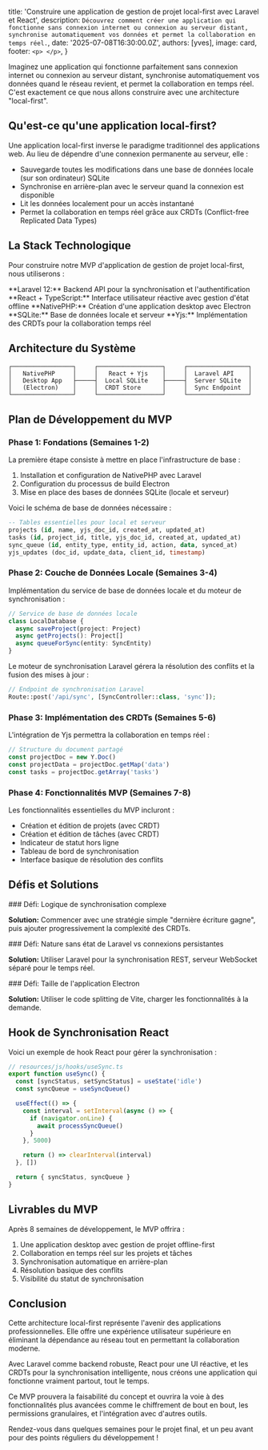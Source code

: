 
  title: 'Construire une application de gestion de projet local-first avec Laravel et React',
  description: `Découvrez comment créer une application qui fonctionne sans connexion internet ou connexion au serveur distant, synchronise automatiquement vos données et permet la collaboration en temps réel.`,
  date: '2025-07-08T16:30:00.0Z',
  authors: [yves],
  image: card,
  footer: `
    <p>
    </p>
  `,
}

Imaginez une application qui fonctionne parfaitement sans connexion internet ou connexion au serveur distant, synchronise automatiquement vos données quand le réseau revient, et permet la collaboration en temps réel. C'est exactement ce que nous allons construire avec une architecture "local-first".

<!--more-->

## Qu'est-ce qu'une application local-first?

Une application local-first inverse le paradigme traditionnel des applications web. Au lieu de dépendre d'une connexion permanente au serveur, elle :

- Sauvegarde toutes les modifications dans une base de données locale (sur son ordinateur) SQLite
- Synchronise en arrière-plan avec le serveur quand la connexion est disponible
- Lit les données localement pour un accès instantané
- Permet la collaboration en temps réel grâce aux CRDTs (Conflict-free Replicated Data Types)

## La Stack Technologique

Pour construire notre MVP d'application de gestion de projet local-first, nous utiliserons :

<TechStack>
  <TechItem icon="laravel" version="12">
    **Laravel 12:** Backend API pour la synchronisation et l'authentification
  </TechItem>
  <TechItem icon="react" version="19">
    **React + TypeScript:** Interface utilisateur réactive avec gestion d'état offline
  </TechItem>
  <TechItem icon="electron">
    **NativePHP:** Création d'une application desktop avec Electron
  </TechItem>
  <TechItem icon="database">**SQLite:** Base de données locale et serveur</TechItem>
  <TechItem icon="sync">
    **Yjs:** Implémentation des CRDTs pour la collaboration temps réel
  </TechItem>
</TechStack>

## Architecture du Système

```
┌─────────────────┐     ┌──────────────────┐     ┌─────────────────┐
│   NativePHP     │     │   React + Yjs    │     │  Laravel API    │
│   Desktop App   ├─────┤  Local SQLite    ├─────┤  Server SQLite  │
│   (Electron)    │     │  CRDT Store      │     │  Sync Endpoint  │
└─────────────────┘     └──────────────────┘     └─────────────────┘
```

## Plan de Développement du MVP

### Phase 1: Fondations (Semaines 1-2)

La première étape consiste à mettre en place l'infrastructure de base :

1. Installation et configuration de NativePHP avec Laravel
2. Configuration du processus de build Electron
3. Mise en place des bases de données SQLite (locale et serveur)

Voici le schéma de base de données nécessaire :

```sql
-- Tables essentielles pour local et serveur
projects (id, name, yjs_doc_id, created_at, updated_at)
tasks (id, project_id, title, yjs_doc_id, created_at, updated_at)
sync_queue (id, entity_type, entity_id, action, data, synced_at)
yjs_updates (doc_id, update_data, client_id, timestamp)
```

### Phase 2: Couche de Données Locale (Semaines 3-4)

Implémentation du service de base de données locale et du moteur de synchronisation :

```typescript
// Service de base de données locale
class LocalDatabase {
  async saveProject(project: Project)
  async getProjects(): Project[]
  async queueForSync(entity: SyncEntity)
}
```

Le moteur de synchronisation Laravel gérera la résolution des conflits et la fusion des mises à jour :

```php
// Endpoint de synchronisation Laravel
Route::post('/api/sync', [SyncController::class, 'sync']);
```

### Phase 3: Implémentation des CRDTs (Semaines 5-6)

L'intégration de Yjs permettra la collaboration en temps réel :

```typescript
// Structure du document partagé
const projectDoc = new Y.Doc()
const projectData = projectDoc.getMap('data')
const tasks = projectDoc.getArray('tasks')
```

### Phase 4: Fonctionnalités MVP (Semaines 7-8)

Les fonctionnalités essentielles du MVP incluront :

- Création et édition de projets (avec CRDT)
- Création et édition de tâches (avec CRDT)
- Indicateur de statut hors ligne
- Tableau de bord de synchronisation
- Interface basique de résolution des conflits

## Défis et Solutions

<Challenge type="warning">
  ### Défi: Logique de synchronisation complexe

**Solution:** Commencer avec une stratégie simple "dernière écriture gagne",
puis ajouter progressivement la complexité des CRDTs.

</Challenge>

<Challenge type="warning">
  ### Défi: Nature sans état de Laravel vs connexions persistantes

**Solution:** Utiliser Laravel pour la synchronisation REST,
serveur WebSocket séparé pour le temps réel.

</Challenge>

<Challenge type="warning">
  ### Défi: Taille de l'application Electron

**Solution:** Utiliser le code splitting de Vite,
charger les fonctionnalités à la demande.

</Challenge>

## Hook de Synchronisation React

Voici un exemple de hook React pour gérer la synchronisation :

```typescript
// resources/js/hooks/useSync.ts
export function useSync() {
  const [syncStatus, setSyncStatus] = useState('idle')
  const syncQueue = useSyncQueue()

  useEffect(() => {
    const interval = setInterval(async () => {
      if (navigator.onLine) {
        await processSyncQueue()
      }
    }, 5000)

    return () => clearInterval(interval)
  }, [])

  return { syncStatus, syncQueue }
}
```

## Livrables du MVP

Après 8 semaines de développement, le MVP offrira :

1. Une application desktop avec gestion de projet offline-first
2. Collaboration en temps réel sur les projets et tâches
3. Synchronisation automatique en arrière-plan
4. Résolution basique des conflits
5. Visibilité du statut de synchronisation

## Conclusion

Cette architecture local-first représente l'avenir des applications professionnelles. Elle offre une expérience utilisateur supérieure en éliminant la dépendance au réseau tout en permettant la collaboration moderne.

Avec Laravel comme backend robuste, React pour une UI réactive, et les CRDTs pour la synchronisation intelligente, nous créons une application qui fonctionne vraiment partout, tout le temps.

Ce MVP prouvera la faisabilité du concept et ouvrira la voie à des fonctionnalités plus avancées comme le chiffrement de bout en bout, les permissions granulaires, et l'intégration avec d'autres outils.

Rendez-vous dans quelques semaines pour le projet final, et un peu avant pour des points réguliers du développement !

